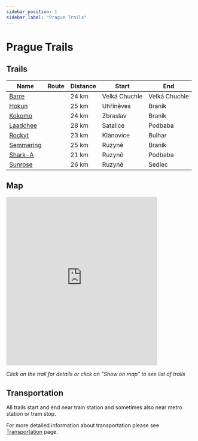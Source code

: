 ```yaml
---
sidebar_position: 1
sidebar_label: "Prague Trails"
---
```


# Prague Trails

## Trails

| Name | Route | Distance | Start | End |
| --- | --- | --- | --- | --- |
| [Barre](prague/barre) | <TrailRouteLink id="barre"></TrailRouteLink> | 24 km | Velká Chuchle | Velká Chuchle |
| [Hokun](prague/hokun) | <TrailRouteLink id="hokun"></TrailRouteLink> | 25 km | Uhříněves | Braník |
| [Kokomo](prague/kokomo) | <TrailRouteLink id="kokomo"></TrailRouteLink> | 24 km | Zbraslav | Braník |
| [Laadchee](prague/laadchee) | <TrailRouteLink id="laadchee"></TrailRouteLink> | 28 km | Satalice | Podbaba |
| [Rockyt](prague/rockyt) | <TrailRouteLink id="rockyt"></TrailRouteLink> | 23 km | Klánovice | Bulhar |
| [Semmering](prague/semmering) | <TrailRouteLink id="semmering"></TrailRouteLink> | 25 km | Ruzyně | Braník |
| [Shark-A](prague/shark-a) | <TrailRouteLink id="shark-a"></TrailRouteLink> | 21 km | Ruzyně | Podbaba |
| [Sunrose](prague/sunrose) | <TrailRouteLink id="sunrose"></TrailRouteLink> | 26 km | Ruzyně | Sedlec |

## Map

<iframe src="https://frame.mapy.cz/s/muvunufece" width="80%" height="450" frameborder="0"></iframe>

*Click on the trail for details or click on "Show on map" to see list of trails*

## Transportation

All trails start and end near train station and sometimes also near metro station or tram stop.

For more detailed information about transportation please see [Transportation](../transportation/overview) page.